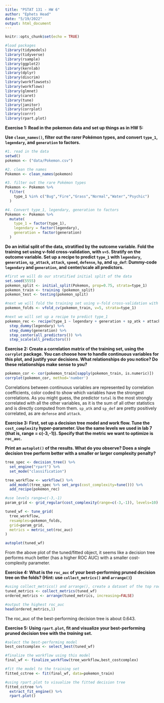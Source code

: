 ```yaml
---
title: "PSTAT 131 - HW 6"
author: "Ephets Head"
date: "5/19/2022"
output: html_document
---
```


```r
knitr::opts_chunk$set(echo = TRUE)
```

```r
#load packages
library(tidymodels)
library(tidyverse)
library(rsample)
library(ggplot2)
library(kernlab)
library(dplyr)
library(discrim)
library(workflowsets)
library(workflows)
library(glmnet)
library(caret)
library(tune)
library(janitor)
library(corrplot)
library(corrr)
library(rpart.plot)
```

**Exercise 1: Read in the pokemon data and set up things as in HW 5: **

**Use `clean_names()`, filter out the rarer Pokémon types, and convert `type_1`, `legendary`, and `generation` to factors. **

```r
#1. read in the data
setwd()
pokemon <- ("data/Pokemon.csv")

#2. clean the names
Pokemon <- clean_names(pokemon)

#3. filter out the rare Pokémon types
Pokemon <- Pokemon %>%
  filter(
    type_1 %in% c("Bug","Fire","Grass","Normal","Water","Psychic")
  )

#4. Convert type_1, legendary, generation to factors
Pokemon <- Pokemon %>%
  mutate(
    type_1 = factor(type_1),
    legendary = factor(legendary),
    generation = factor(generation)
  )
```

**Do an initial split of the data, stratified by the outcome variable. Fold the training set using v-fold cross-validation, with `v=5`. Stratify on the outcome variable. **
**Set up a recipe to predict `type_1` with `legendary`, `generation`, `sp_attack`, `attack`, `speed`, `defense`, `hp`, and `sp_def`: Dummy-code `legendary` and `generation`, and center/scale all predictors. **

```r
#first we will do our stratified initial split of the data
set.seed(5555)
pokemon_split <- initial_split(Pokemon, prop=0.75, strata=type_1)
pokemon_train <- training (pokemon_split)
pokemon_test <- testing(pokemon_split)

#next we will fold the training set using v-fold cross-validation with v=5
pokemon_folds <- vfold_cv(pokemon_train, v=5, strata=type_1)

#next we will set up a recipe to predict type_1
pokemon_rec <- recipe(type_1 ~ legendary + generation + sp_atk + attack + speed + defense + hp + sp_def, data=pokemon_train) %>%
  step_dummy(legendary) %>%
  step_dummy(generation) %>%
  step_center(all_predictors()) %>%
  step_scale(all_predictors())
```

**Exercise 2: Create a correlation matrix of the training set, using the `corrplot` package. You can choose how to handle continuous variables for this plot, and justify your decisions. What relationships do you notice? Do these relationships make sense to you?**

```r

pokemon_cor <- cor(pokemon_train[sapply(pokemon_train, is.numeric)])
corrplot(pokemon_cor, method='number')

```
Correlations between continuous variables are represented by correlation coefficients, color coded to show which variables have the strongest correlations. As you might guess, the predictor `total` is the most strongly correlated with all the other variables, as it is the sum of all other statistics and is directly computed from them. `sp_atk` and `sp_def` are pretty positively correlated, as are `defense` and `attack`. 

**Exercise 3: First, set up a decision tree model and work flow. Tune the `cost_complexity` hyper-parameter. Use the same levels we used in lab 7 (that is, range = c(-3,-1)). Specify that the metric we want to optimize is `roc_auc`. **

**Print an `autoplot()` of the results. What do you observe? Does a single decision tree perform better with a smaller or larger complexity penalty?**

```r
tree_spec <- decision_tree() %>%
  set_engine("rpart") %>%
  set_mode("classification")

tree_workflow <- workflow() %>%
  add_model(tree_spec %>% set_args(cost_complexity=tune())) %>%
  add_recipe(pokemon_rec)

#use levels range=c(-3,-1)
param_grid <- grid_regular(cost_complexity(range=c(-3,-1)), levels=10)

tuned_wf <- tune_grid(
  tree_workflow,
  resamples=pokemon_folds,
  grid=param_grid,
  metrics = metric_set(roc_auc)
)

autoplot(tuned_wf)
```

From the above plot of the tuned/fitted object, it seems like a decision tree performs much better (has a higher ROC AUC) with a smaller cost-complexity parameter. 

**Exercise 4: What is the `roc_auc` of your best-performing pruned decision tree on the folds? (Hint: use `collect_metrics()` and `arrange()`)**

```r
#using collect_metrics() and arrange(), create a dataset of the top roc_auc decision trees
tuned_metrics <- collect_metrics(tuned_wf)
ordered_metrics <- arrange(tuned_metrics, increasing=FALSE)

#output the highest roc_auc
head(ordered_metrics,1)
```

The roc_auc of the best-performing decision tree is about 0.643.

**Exercise 5: Using `rpart.plot`, fit and visualize your best-performing pruned decision tree with the *training* set. **

```r
#select the best-performing model
best_costcomplex <- select_best(tuned_wf)

#finalize the workflow using this model
final_wf <- finalize_workflow(tree_workflow,best_costcomplex)

#fit the model to the training set
fitted_cctree <- fit(final_wf, data=pokemon_train)

#using rpart.plot to visualize the fitted decision tree 
fitted_cctree %>%
  extract_fit_engine() %>%
  rpart.plot()
```

